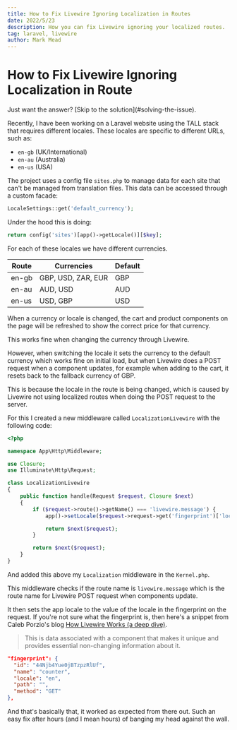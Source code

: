 ```yaml
---
title: How to Fix Livewire Ignoring Localization in Routes
date: 2022/5/23
description: How you can fix Livewire ignoring your localized routes.
tag: laravel, livewire
author: Mark Mead
---
```




# How to Fix Livewire Ignoring Localization in Route

<Callout>
  Just want the answer? [Skip to the solution](#solving-the-issue).
</Callout>

Recently, I have been working on a Laravel website using the TALL stack that requires different locales. These locales are specific to different URLs, such as:

- `en-gb` (UK/International)
- `en-au` (Australia)
- `en-us` (USA)

The project uses a config file `sites.php` to manage data for each site that can't be managed from translation files. This data can be accessed through a custom facade:

```php
LocaleSettings::get('default_currency');
```

Under the hood this is doing:

```php
return config('sites')[app()->getLocale()][$key];
```

For each of these locales we have different currencies.

| Route | Currencies         | Default |
| ----- | ------------------ | ------- |
| en-gb | GBP, USD, ZAR, EUR | GBP     |
| en-au | AUD, USD           | AUD     |
| en-us | USD, GBP           | USD     |

When a currency or locale is changed, the cart and product components on the page will be refreshed to show the correct price for that currency.

This works fine when changing the currency through Livewire.

However, when switching the locale it sets the currency to the default currency which works fine on initial load, but when Livewire does a POST request when a component updates, for example when adding to the cart, it resets back to the fallback currency of GBP.

This is because the locale in the route is being changed, which is caused by Livewire not using localized routes when doing the POST request to the server.

<Anchor title="Solving the Issue" />

For this I created a new middleware called `LocalizationLivewire` with the following code:

```php
<?php

namespace App\Http\Middleware;

use Closure;
use Illuminate\Http\Request;

class LocalizationLivewire
{
    public function handle(Request $request, Closure $next)
    {
        if ($request->route()->getName() === 'livewire.message') {
            app()->setLocale($request->request->get('fingerprint')['locale']);

            return $next($request);
        }

        return $next($request);
    }
}
```

And added this above my `Localization` middleware in the `Kernel.php`.

This middleware checks if the route name is `livewire.message` which is the route name for Livewire POST request when components update.

It then sets the app locale to the value of the locale in the fingerprint on the request. If you're not sure what the fingerprint is, then here's a snippet from Caleb Porzio's blog [How Livewire Works (a deep dive)](https://calebporzio.com/how-livewire-works-a-deep-dive).

> This is data associated with a component that makes it unique and provides essential non-changing information about it.

```json
"fingerprint": {
  "id": "44Njb4Yue0jBTzpzRlUf",
  "name": "counter",
  "locale": "en",
  "path": "",
  "method": "GET"
},
```

And that's basically that, it worked as expected from there out. Such an easy fix after hours (and I mean hours) of banging my head against the wall.
